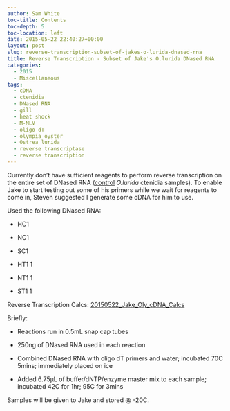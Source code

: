 ```yaml
---
author: Sam White
toc-title: Contents
toc-depth: 5
toc-location: left
date: 2015-05-22 22:40:27+00:00
layout: post
slug: reverse-transcription-subset-of-jakes-o-lurida-dnased-rna
title: Reverse Transcription - Subset of Jake's O.lurida DNased RNA
categories:
  - 2015
  - Miscellaneous
tags:
  - cDNA
  - ctenidia
  - DNased RNA
  - gill
  - heat shock
  - M-MLV
  - oligo dT
  - olympia oyster
  - Ostrea lurida
  - reverse transcriptase
  - reverse transcription
---
```


Currently don't have sufficient reagents to perform reverse transcription on the entire set of DNased RNA ([control](https://robertslab.github.io/sams-notebook/posts/2015/2015-05-14-dnase-treatment-jakes-o-lurida-ctenidia-rna-controls-from-20150507//robertslab.github.io/sams-notebook/2015/05/14/dnase-treatment-jakes-o-lurida-ctenidia-rna-1hr-heat-shock-from-20150506/) _O.lurida_ ctenidia samples). To enable Jake to start testing out some of his primers while we wait for reagents to come in, Steven suggested I generate some cDNA for him to use.

Used the following DNased RNA:




    
  * HC1

    
  * NC1

    
  * SC1

    
  * HT1 1

    
  * NT1 1

    
  * ST1 1



Reverse Transcription Calcs: [20150522_Jake_Oly_cDNA_Calcs](https://docs.google.com/spreadsheets/d/1fEZVOaSdIAv07df-BjSbeMc36--1mMfmbpIyAnHAxS8/edit?usp=sharing)

Briefly:




    
  * Reactions run in 0.5mL snap cap tubes

    
  * 250ng of DNased RNA used in each reaction

    
  * Combined DNased RNA with oligo dT primers and water; incubated 70C 5mins; immediately placed on ice

    
  * Added 6.75μL of buffer/dNTP/enzyme master mix to each sample; incubated 42C for 1hr; 95C for 3mins



Samples will be given to Jake and stored @ -20C.
